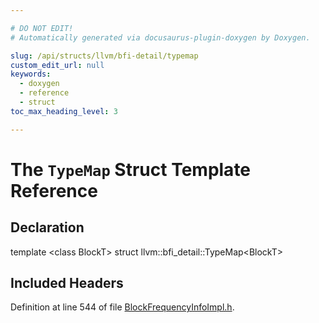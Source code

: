 ```yaml
---

# DO NOT EDIT!
# Automatically generated via docusaurus-plugin-doxygen by Doxygen.

slug: /api/structs/llvm/bfi-detail/typemap
custom_edit_url: null
keywords:
  - doxygen
  - reference
  - struct
toc_max_heading_level: 3

---
```





# The `TypeMap` Struct Template Reference

<DoxygenPage pluginConfig={pluginConfig}>



## Declaration

<CodeBlock>template &lt;class BlockT&gt;
struct llvm::bfi_detail::TypeMap&lt;BlockT&gt;</CodeBlock>

## Included Headers

<IncludesList>
<IncludesListItem
  filePath="llvm/Analysis/BlockFrequencyInfoImpl.h"
  permalink="/docs/api/files/include/include/llvm/include/llvm/analysis/blockfrequencyinfoimpl-h"
  isLocal="true" />
</IncludesList>


Definition at line 544 of file <a href="/docs/api/files/include/include/llvm/include/llvm/analysis/blockfrequencyinfoimpl-h">BlockFrequencyInfoImpl.h</a>.

</DoxygenPage>
